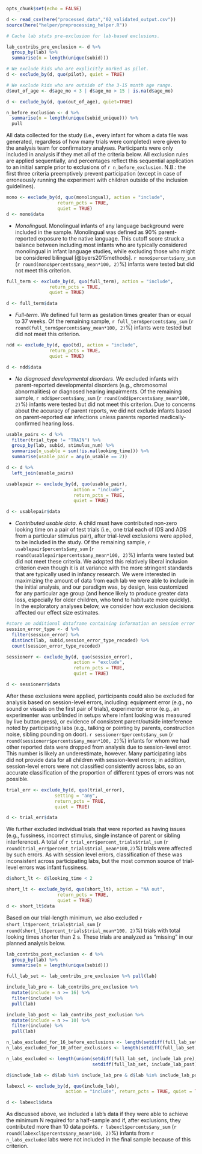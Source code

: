 
```r
opts_chunk$set(echo = FALSE)
```

```r
d <- read_csv(here("processed_data","02_validated_output.csv"))
source(here("helper/preprocessing_helper.R"))
```

```r
# Cache lab stats pre-exclusion for lab-based exclusions. 

lab_contribs_pre_exclusion <- d %>%
  group_by(lab) %>%
  summarise(n = length(unique(subid)))
```

```r
# We exclude kids who are explicitly marked as pilot.
d <- exclude_by(d, quo(pilot), quiet = TRUE)
```


```r
# We exclude kids who are outside of the 3-15 month age range. 
d$out_of_age <- d$age_mo < 3 | d$age_mo > 15 | is.na(d$age_mo)

d <- exclude_by(d, quo(out_of_age), quiet=TRUE)
```

```r

n_before_exclusion <- d %>%
  summarise(n = length(unique(subid_unique))) %>%
  pull

```

All data collected for the study (i.e., every infant for whom a data file was generated, regardless of how many trials were completed) were given to the analysis team for confirmatory analyses. Participants were only included in analysis if they met all of the criteria below. All exclusion rules are applied sequentially, and percentages reflect this sequential application to an initial sample prior to exclusions of `r n_before_exclusion`. N.B.: the first three criteria preemptively prevent participation (except in case of erroneously running the experiment with children outside of the inclusion guidelines).

```r
mono <- exclude_by(d, quo(monolingual), action = "include", 
                   return_pcts = TRUE, 
                   quiet = TRUE)
d <- mono$data
```

* *Monolingual*. Monolingual infants of any language background were included in the sample. Monolingual was defined as 90% parent-reported exposure to the native language. This cutoff score struck a balance between including most infants who are typically considered monolingual in infant language studies, while excluding those who might be considered bilingual [@byers2015methods]. `r mono$percents$any_sum` (`r round(mono$percents$any_mean*100, 2)`%) infants were tested but did not meet this criterion.


```r
full_term <- exclude_by(d, quo(full_term), action = "include", 
                return_pcts = TRUE, 
                quiet = TRUE)

d <- full_term$data
```

* *Full-term*. We defined full term as gestation times greater than or equal to 37 weeks. Of the remaining sample, `r full_term$percents$any_sum` (`r round(full_term$percents$any_mean*100, 2)`%) infants were tested but did not meet this criterion.

```r
ndd <- exclude_by(d, quo(td), action = "include", 
                return_pcts = TRUE, 
                quiet = TRUE)

d <- ndd$data
```

* *No diagnosed developmental disorders*. We excluded infants with parent-reported developmental disorders (e.g., chromosomal abnormalities) or diagnosed hearing impairments. Of the remaining sample, `r ndd$percents$any_sum` (`r round(ndd$percents$any_mean*100, 2)`%) infants were tested but did not meet this criterion. Due to concerns about the accuracy of parent reports, we did not exclude infants based on parent-reported ear infections unless parents reported medically-confirmed hearing loss. 


```r
usable_pairs <- d %>%
  filter(trial_type != "TRAIN") %>%
  group_by(lab, subid, stimulus_num) %>%
  summarise(n_usable = sum(!is.na(looking_time))) %>%
  summarise(usable_pair = any(n_usable == 2))
```


```r
d <- d %>% 
  left_join(usable_pairs) 

usablepair <- exclude_by(d, quo(usable_pair), 
                         action = "include", 
                         return_pcts = TRUE, 
                         quiet = TRUE)

d <- usablepair$data
```

* *Contributed usable data*. A child must have contributed non-zero looking time on a pair of test trials (i.e., one trial each of IDS and ADS from a particular stimulus pair), after trial-level exclusions were applied, to be included in the study. Of the remaining sample, `r usablepair$percents$any_sum` (`r round(usablepair$percents$any_mean*100, 2)`%)  infants were tested but did not meet these criteria. We adopted this relatively liberal inclusion criterion even though it is at variance with the more stringent standards that are typically used in infancy research. We were interested in maximizing the amount of data from each lab we were able to include in the initial analysis, and our paradigm was, by design, less customized for any particular age group (and hence likely to produce greater data loss, especially for older children, who tend to habituate more quickly). In the exploratory analyses below, we consider how exclusion decisions affected our effect size estimates.


```r
#store an additional dataframe containing information on session error types
session_error_type <- d %>%
  filter(session_error) %>%
  distinct(lab, subid,session_error_type_recoded) %>%
  count(session_error_type_recoded)

sessionerr <- exclude_by(d, quo(session_error), 
                         action = "exclude", 
                         return_pcts = TRUE, 
                         quiet = TRUE)

d <- sessionerr$data
```

After these exclusions were applied, participants could also be excluded for analysis based on session-level errors, including: equipment error (e.g., no sound or visuals on the first pair of trials), experimenter error (e.g., an experimenter was unblinded in setups where infant looking was measured by live button press), or evidence of consistent parent/outside interference noted by participating labs (e.g., talking or pointing by parents, construction noise, sibling pounding on door). `r sessionerr$percents$any_sum` (`r round(sessionerr$percents$any_mean*100, 2)`%) infants for whom we had other reported data were dropped from analysis due to session-level error. This number is likely an underestimate, however. Many participating labs did not provide data for all children with session-level errors; in addition, session-level errors were not classified consistently across labs, so an accurate classification of the proportion of different types of errors was not possible. 


```r
trial_err <- exclude_by(d, quo(trial_error), 
                  setting = "any", 
                  return_pcts = TRUE, 
                  quiet = TRUE)

d <- trial_err$data
```

We further excluded individual trials that were reported as having issues (e.g., fussiness, incorrect stimulus, single instance of parent or sibling interference). A total of `r trial_err$percent_trials$trial_sum` (`r round(trial_err$percent_trials$trial_mean*100,2)`%) trials were affected by such errors. As with session level errors, classification of these was inconsistent across participating labs, but the most common source of trial-level errors was infant fussiness.


<!-- (`r session_error_type$n[session_error_type$session_error_type_recoded=="equipment failure"]` infants for equipment error, `r session_error_type$n[session_error_type$session_error_type_recoded=="experimenter error"]` infants for experimenter error,  and `r session_error_type$n[session_error_type$session_error_type_recoded=="outside interference"]` infants for outside interference).  -->

```r
d$short_lt <- d$looking_time < 2

short_lt <- exclude_by(d, quo(short_lt), action = "NA out", 
                   return_pcts = TRUE, 
                   quiet = TRUE)
d <- short_lt$data
```

Based on our trial-length minimum, we also excluded `r short_lt$percent_trials$trial_sum` (`r round(short_lt$percent_trials$trial_mean*100, 2)`%) trials with total looking times shorter than 2 s. These trials are analyzed as "missing" in our planned analysis below. 


```r
lab_contribs_post_exclusion <- d %>%
  group_by(lab) %>%
  summarise(n = length(unique(subid)))

full_lab_set <- lab_contribs_pre_exclusion %>% pull(lab)

include_lab_pre <- lab_contribs_pre_exclusion %>%
  mutate(include = n >= 16) %>%
  filter(include) %>%
  pull(lab)

include_lab_post <- lab_contribs_post_exclusion %>%
  mutate(include = n >= 10) %>%
  filter(include) %>%
  pull(lab)

n_labs_excluded_for_16_before_exclusions <- length(setdiff(full_lab_set, include_lab_pre))
n_labs_excluded_for_10_after_exclusions <- length(setdiff(full_lab_set, include_lab_post))

n_labs_excluded <- length(union(setdiff(full_lab_set, include_lab_pre),
                                setdiff(full_lab_set, include_lab_post))) 

d$include_lab <- d$lab %in% include_lab_pre & d$lab %in% include_lab_post

labexcl <- exclude_by(d, quo(include_lab), 
                      action = "include", return_pcts = TRUE, quiet = TRUE)

d <- labexcl$data
```

As discussed above, we included a lab's data if they were able to achieve the minimum N required for a half-sample and if, after exclusions, they contributed more than 10 data points. `r labexcl$percents$any_sum` (`r round(labexcl$percents$any_mean*100, 2)`%) infants from `r n_labs_excluded` labs were not included in the final sample because of this criterion.

```r

```

